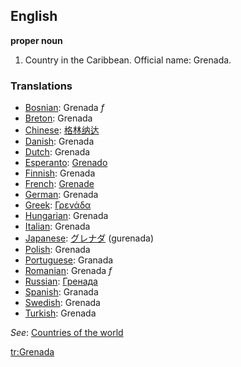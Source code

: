 ==English==

'''proper noun'''

# Country in the Caribbean. Official name: Grenada.
===Translations===
*[[Bosnian]]: Grenada ''f''
*[[Breton]]: Grenada
*[[Chinese]]: [[格林纳达]]
*[[Danish]]: Grenada
*[[Dutch]]: Grenada
*[[Esperanto]]: [[Grenado]]
*[[Finnish]]: Grenada
*[[French]]: [[Grenade]]
*[[German]]: Grenada
*[[Greek]]: [[Γρενάδα]]
*[[Hungarian]]: Grenada
*[[Italian]]: Grenada
*[[Japanese]]: [[グレナダ]] (gurenada)
*[[Polish]]: Grenada
*[[Portuguese]]: Granada
*[[Romanian]]: Grenada ''f''
*[[Russian]]: [[Гренада]]
*[[Spanish]]: Granada
*[[Swedish]]: Grenada
*[[Turkish]]: Grenada

''See'': [[Countries of the world]]

[[tr:Grenada]]